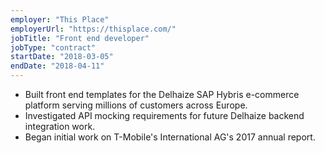 ```yaml
---
employer: "This Place"
employerUrl: "https://thisplace.com/"
jobTitle: "Front end developer"
jobType: "contract"
startDate: "2018-03-05"
endDate: "2018-04-11"
---
```


- Built front end templates for the Delhaize SAP Hybris e-commerce platform serving millions of customers across Europe.
- Investigated API mocking requirements for future Delhaize backend integration work.
- Began initial work on T-Mobile's International AG's 2017 annual report.
